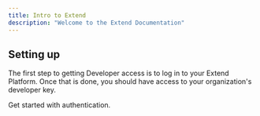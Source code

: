 ```yaml
---
title: Intro to Extend
description: "Welcome to the Extend Documentation"
---
```


## Setting up

The first step to getting Developer access is to log in to your Extend Platform. Once that is done, you should have access to your organization's developer key.

<CardGroup cols={2}>
  <Card
    title="Authentication"
    icon="pen-to-square"
    href="/api-reference/authentication"
  >
    Get started with authentication.
  </Card>
</CardGroup>
